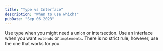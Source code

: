 ```yaml
---
title: "Type vs Interface"
description: "When to use which!"
pubDate: "Sep 06 2023"
---
```


Use type when you might need a union or intersection. Use an interface when you want `extends` or `implements`. There is no strict rule, however, use the one that works for you.
